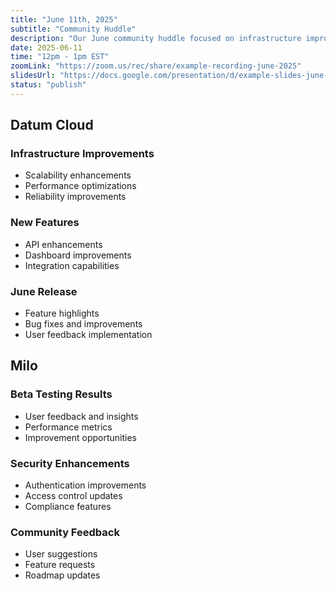 ```yaml
---
title: "June 11th, 2025"
subtitle: "Community Huddle"
description: "Our June community huddle focused on infrastructure improvements and new feature announcements."
date: 2025-06-11
time: "12pm - 1pm EST"
zoomLink: "https://zoom.us/rec/share/example-recording-june-2025"
slidesUrl: "https://docs.google.com/presentation/d/example-slides-june-2025"
status: "publish"
---
```


## Datum Cloud

### Infrastructure Improvements
- Scalability enhancements
- Performance optimizations
- Reliability improvements

### New Features
- API enhancements
- Dashboard improvements
- Integration capabilities

### June Release
- Feature highlights
- Bug fixes and improvements
- User feedback implementation

## Milo

### Beta Testing Results
- User feedback and insights
- Performance metrics
- Improvement opportunities

### Security Enhancements
- Authentication improvements
- Access control updates
- Compliance features

### Community Feedback
- User suggestions
- Feature requests
- Roadmap updates
